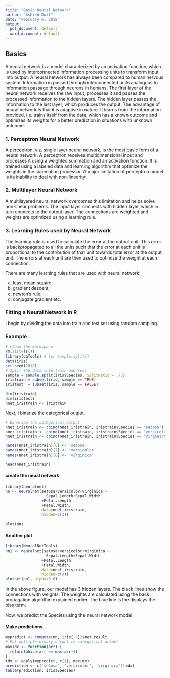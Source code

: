 ```yaml
---
title: "Basic Neural Network"
author: "Ashish Dutt"
date: "February 6, 2018"
output:
  pdf_document: default
  word_document: default
---
```


## Basics

A neural network is a model characterized by an activation function, which is used by interconnected information processing units to transform input into output. A neural network has always been compared to human nervous system. Information in passed through interconnected units analogous to information passage through neurons in humans. The first layer of the neural network receives the raw input, processes it and passes the processed information to the hidden layers. The hidden layer passes the information to the last layer, which produces the output. The advantage of neural network is that it is adaptive in nature. It learns from the information provided, i.e. trains itself from the data, which has a known outcome and optimizes its weights for a better prediction in situations with unknown outcome.

### 1. Perceptron Neural Network
A perceptron, viz. single layer neural network, is the most basic form of a neural network.  A perceptron receives multidimensional input and processes it using a weighted summation and an activation function. It is trained using a labeled data and learning algorithm that optimize the weights in the summation processor. A major limitation of perceptron model is its inability to deal with non-linearity. 

### 2. Multilayer Neural Network
A multilayered neural network overcomes this limitation and helps solve non-linear problems. The input layer connects with hidden layer, which in turn connects to the output layer. The connections are weighted and weights are optimized using a learning rule.

### 3. Learning Rules used by Neural Network

The learning rule is used to calculate the error at the output unit. This error is backpropagated to all the units such that the error at each unit is proportional to the contribution of that unit towards total error at the output unit.  The errors at each unit are then used to optimize the weight at each connection. 

There are many learning rules that are used with neural network:

a) least mean square;
b) gradient descent;
c) newton’s rule;
d) conjugate gradient etc.

### Fitting a Neural Network in R
I begin by dividing the data into train and test set using random sampling. 

### Example
```r
# clean the workspace
rm(list=ls())
library(caTools) # for sample.split()
data(iris)
set.seed(2018)
# Split the data into train and test
sample = sample.split(iris$Species, SplitRatio = .75)
iristrain = subset(iris, sample == TRUE)
iristest  = subset(iris, sample == FALSE)

dim(iristrain)
dim(iristest)
nnet_iristrain <- iristrain
```
Next, I binarize the categorical output.
```r
# Binarize the categorical output
nnet_iristrain <- cbind(nnet_iristrain, iristrain$Species == 'setosa')
nnet_iristrain <- cbind(nnet_iristrain, iristrain$Species == 'versicolor')
nnet_iristrain <- cbind(nnet_iristrain, iristrain$Species == 'virginica')

names(nnet_iristrain)[6] <- 'setosa'
names(nnet_iristrain)[7] <- 'versicolor'
names(nnet_iristrain)[8] <- 'virginica'

head(nnet_iristrain)
```
#### create the neual network
```r
library(neuralnet)
nn <- neuralnet(setosa+versicolor+virginica ~ 
                  Sepal.Length+Sepal.Width
                +Petal.Length
                +Petal.Width,
                data=nnet_iristrain, 
                hidden=c(3))
```

```r
plot(nn)
```
#### Another plot
```r
library(NeuralNetTools)
nn1 <- neuralnet(setosa+versicolor+virginica ~ 
                  Sepal.Length+Sepal.Width
                +Petal.Length
                +Petal.Width,
                data=nnet_iristrain, 
                hidden=c(3))
plotnet(nn1, alpha=0.6)
```
In the above figure,  our model has 3 hidden layers. The black lines show the connections with weights. The weights are calculated using the back propagation algorithm explained earlier. The blue line is the displays the bias term.

Now, we predict the Species using the neural network model.

#### Make predictions
```r
mypredict <- compute(nn, iris[-5])$net.result
# Put multiple binary output to categorical output
maxidx <- function(arr) {
  return(which(arr == max(arr)))
}
idx <- apply(mypredict, c(1), maxidx)
prediction <- c('setosa', 'versicolor', 'virginica')[idx]
table(prediction, iris$Species)
```
